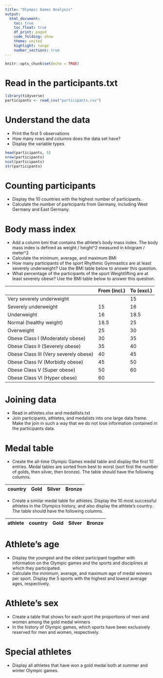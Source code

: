 ```yaml
---
title: "Olympic Games Analysis"
output: 
  html_document:
    toc: true
    toc_float: true
    df_print: paged
    code_folding: show  
    theme: united
    highlight: tango
    number_sections: true
---
```


```r
knitr::opts_chunk$set(echo = TRUE)
```

# Read in the participants.txt
```r
library(tidyverse)
participants <- read_csv("participants.csv")
```

# Understand the data
-	Print the first 5 observations
-	How many rows and columns does the data set have?
-	Display the variable types 

```r
head(participants, 5)
nrow(participants)
ncol(participants)
str(participants)
```


# Counting participants
-	Display the 10 countries with the highest number of participants.
-	Calculate the number of participants from Germany, including West Germany and East Germany. 

# Body mass index
-	Add a column bmi that contains the athlete's body mass index. The body mass index is defined as weight / height^2 measured in kilogram / meter^2 
-	Calculate the minimum, average, and maximum BMI
-	How many participants of the sport Rhythmic Gymnastics are at least severely underweight? Use the BMI table below to answer this question.
-	What percentage of the participants of the sport Weightlifting are at least severely obese? Use the BMI table below to answer this question.

|                                         | From (incl.) | To (excl.) |
|-----------------------------------------|--------------|------------|
| Very severely underweight               |              | 15         |
| Severely underweight                    | 15           | 16         |
| Underweight                             | 16           | 18.5       |
| Normal (healthy weight)                 | 18.5         | 25         |
| Overweight                              | 25           | 30         |
| Obese Class I   (Moderately obese)      | 30           | 35         |
| Obese Class   II (Severely obese)       | 35           | 40         |
| Obese Class   III (Very severely obese) | 40           | 45         |
| Obese Class   IV (Morbidly obese)       | 45           | 50         |
| Obese Class V   (Super obese)           | 50           | 60         |
| Obese   Class VI (Hyper obese)          | 60           |            |


# Joining data
-	Read in athletes.xlsx and medallists.txt
-	Join participants, athletes, and medalists into one large data frame. Make the join in such a way that we do not lose information contained in the participants data. 

# Medal table	
-	Create the all-time Olympic Games medal table and display the first 10 entries. Medal tables are sorted from best to worst (sort first the number of golds, then silver, then bronze). The table should have the following columns. 

| country | Gold | Silver | Bronze |
|---------|------|--------|--------|

-	Create a similar medal table for athletes. Display the 10 most successful athletes in the Olympics history, and also display the athlete’s country. The table should have the following columns.

|athlete | country | Gold | Silver | Bronze |
|--------|---------|------|--------|--------|

# Athlete’s age
-	Display the youngest and the oldest participant together with information on the Olympic games and the sports and disciplines at which they participated.
-	Calculate the minimum, average, and maximum age of medal winners per sport. Display the 5 sports with the highest and lowest average ages, respectively.

# Athlete’s sex
-	Create a table that shows for each sport the proportions of men and women among the gold medal winners
-	In the history of Olympic games, which sports have been exclusively reserved for men and women, respectively.

# Special athletes
-	Display all athletes that have won a gold medal both at summer and winter Olympic games.

